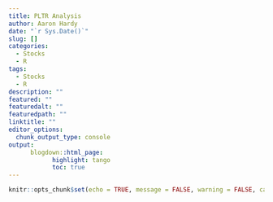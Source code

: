 ```yaml
---
title: PLTR Analysis
author: Aaron Hardy
date: "`r Sys.Date()`"
slug: []
categories:
  - Stocks
  - R
tags:
  - Stocks
  - R
description: ""
featured: ""
featuredalt: ""
featuredpath: ""
linktitle: ""
editor_options: 
  chunk_output_type: console
output:
      blogdown::html_page:
            highlight: tango
            toc: true
---
```


```r
knitr::opts_chunk$set(echo = TRUE, message = FALSE, warning = FALSE, cache = TRUE)
```



```r

```


